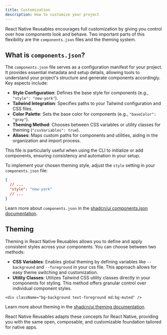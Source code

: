 ```yaml
---
title: Customization
description: How to customize your project
---
```



React Native Reusables encourages full customization by giving you control over how components look and behave. Two important parts of this flexibility are the `components.json` files and the theming system.

## What is `components.json`?

The `components.json` file serves as a configuration manifest for your project. It provides essential metadata and setup details, allowing tools to understand your project's structure and generate components accordingly. Key aspects include:

- **Style Configuration**: Defines the base style for components (e.g., `"style": "new-york"`).
- **Tailwind Integration**: Specifies paths to your Tailwind configuration and CSS files.
- **Color Palette**: Sets the base color for components (e.g., `"baseColor": "gray"`).
- **Theming Method**: Chooses between CSS variables or utility classes for theming (`"cssVariables": true`).
- **Aliases**: Maps custom paths for components and utilities, aiding in the organization and import process.

This file is particularly useful when using the CLI to initialize or add components, ensuring consistency and automation in your setup.

To implement your chosen theming style, adjust the `style` setting in your `components.json` file:

```json
{
  // ...
  "style": "new-york"
  // ...
}
```

Learn more about `components.json` in the [shadcn/ui components.json documentation](https://ui.shadcn.com/docs/components-json).


## Theming

Theming in React Native Reusables allows you to define and apply consistent styles across your components. You can choose between two methods:

- **CSS Variables**: Enables global theming by defining variables like `--background` and `--foreground` in your css file. This approach allows for easy theme switching and customization.
- **Utility Classes**: Utilizes Tailwind CSS utility classes directly in your components for styling. This method offers granular control over individual component styles.


```tsx
<div className="bg-background text-foreground md:bg-muted" />
```

Learn more about theming in the [shadcn/ui theming documentation](https://ui.shadcn.com/docs/theming).


React Native Reusables adapts these concepts for React Native, providing you with the same open, composable, and customizable foundation tailored for native apps.
